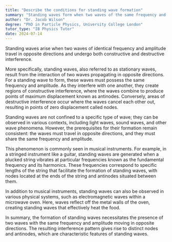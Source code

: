 ```yaml
---
title: "Describe the conditions for standing wave formation"
summary: "Standing waves form when two waves of the same frequency and amplitude travel in opposite directions and interfere constructively and destructively."
author: "Dr. Jacob Wilson"
degree: "PhD in Particle Physics, University College London"
tutor_type: "IB Physics Tutor"
date: 2024-07-14
---
```


Standing waves arise when two waves of identical frequency and amplitude travel in opposite directions and undergo both constructive and destructive interference.

More specifically, standing waves, also referred to as stationary waves, result from the interaction of two waves propagating in opposite directions. For a standing wave to form, these waves must possess the same frequency and amplitude. As they interfere with one another, they create regions of constructive interference, where the waves combine to produce points of maximum displacement known as antinodes. Conversely, areas of destructive interference occur where the waves cancel each other out, resulting in points of zero displacement called nodes.

Standing waves are not confined to a specific type of wave; they can be observed in various contexts, including light waves, sound waves, and other wave phenomena. However, the prerequisites for their formation remain consistent: the waves must travel in opposite directions, and they must share the same frequency and amplitude.

This phenomenon is commonly seen in musical instruments. For example, in a stringed instrument like a guitar, standing waves are generated when a plucked string vibrates at particular frequencies known as the fundamental frequency and its harmonics. These frequencies correspond to specific lengths of the string that facilitate the formation of standing waves, with nodes located at the ends of the string and antinodes situated between them.

In addition to musical instruments, standing waves can also be observed in various physical systems, such as electromagnetic waves within a microwave oven. Here, waves reflect off the metal walls of the oven, creating standing waves that effectively heat the food.

In summary, the formation of standing waves necessitates the presence of two waves with the same frequency and amplitude moving in opposite directions. The resulting interference pattern gives rise to distinct nodes and antinodes, which are characteristic features of standing waves.
    